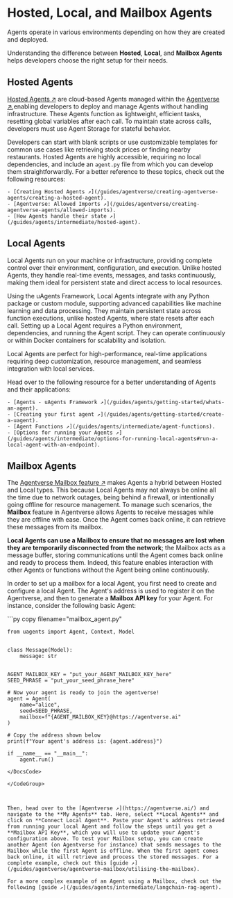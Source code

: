 
# Hosted, Local, and Mailbox Agents

Agents operate in various environments depending on how they are created and deployed. 

Understanding the difference between **Hosted**, **Local**, and **Mailbox Agents** helps developers choose the right setup for their needs.

## Hosted Agents

[Hosted Agents ↗️](/guides/agentverse/creating-agentverse-agents/creating-a-hosted-agent) are cloud-based Agents managed within the [Agentverse ↗️](https://agentverse.ai/),enabling developers to deploy and manage Agents without handling infrastructure. These Agents function as lightweight, efficient tasks, resetting global variables after each call. To maintain state across calls, developers must use Agent Storage for stateful behavior.

Developers can start with blank scripts or use customizable templates for common use cases like retrieving stock prices or finding nearby restaurants. Hosted Agents are highly accessible, requiring no local dependencies, and include an `agent.py` file from which you can develop them straightforwardly. For a better reference to these topics, check out the following resources:

    - [Creating Hosted Agents ↗️](/guides/agentverse/creating-agentverse-agents/creating-a-hosted-agent).
    - [Agentverse: Allowed Imports ↗️](/guides/agentverse/creating-agentverse-agents/allowed-imports).
    - [How Agents handle their state ↗️](/guides/agents/intermediate/hosted-agent).

## Local Agents

Local Agents run on your machine or infrastructure, providing complete control over their environment, configuration, and execution. Unlike hosted Agents, they handle real-time events, messages, and tasks continuously, making them ideal for persistent state and direct access to local resources.

Using the uAgents Framework, Local Agents integrate with any Python package or custom module, supporting advanced capabilities like machine learning and data processing. They maintain persistent state across function executions, unlike hosted Agents, where state resets after each call. Setting up a Local Agent requires a Python environment, dependencies, and running the Agent script. They can operate continuously or within Docker containers for scalability and isolation.

Local Agents are perfect for high-performance, real-time applications requiring deep customization, resource management, and seamless integration with local services.

Head over to the following resource for a better understanding of Agents and their applications:

    - [Agents - uAgents Framework ↗️](/guides/agents/getting-started/whats-an-agent).
    - [Creating your first agent ↗️](/guides/agents/getting-started/create-a-uagent).
    - [Agent Functions ↗️](/guides/agents/intermediate/agent-functions).
    - [Options for running your Agents ↗️](/guides/agents/intermediate/options-for-running-local-agents#run-a-local-agent-with-an-endpoint).

## Mailbox Agents

The [Agentverse Mailbox feature ↗️](/guides/agents/intermediate/mailbox) makes Agents a hybrid between Hosted and Local types. This because Local Agents may not always be online all the time due to network outages, being behind a firewall, or intentionally going offline for resource management. To manage such scenarios, the **Mailbox** feature in Agentverse allows Agents to receive messages while they are offline with ease. Once the Agent comes back online, it can retrieve these messages from its mailbox.

**Local Agents can use a Mailbox to ensure that no messages are lost when they are temporarily disconnected from the network**; the Mailbox acts as a message buffer, storing communications until the Agent comes back online and ready to process them. Indeed, this feature enables interaction with other Agents or functions without the Agent being online continuously.

In order to set up a mailbox for a local Agent, you first need to create and configure a local Agent. The Agent's address is used to register it on the Agentverse, and then to generate a **Mailbox API key** for your Agent. For instance, consider the following basic Agent:

<GithubCodeSegment digest="67d527d8ecb6cc3ea76fdce279b2a78a">
    <CodeSegment
        path="https://github.com/fetchai/uAgent-Examples/blob/main/5-documentation/guides/agents/intermediate/agent-types/mailbox_agent.py"
        lineStart={1}
        lineEnd={22}
        hosted={true}
    />
</GithubCodeSegment>
<CodeGroup dynamic hasCopy isLocalHostedFile digest='67d527d8ecb6cc3ea76fdce279b2a78a'>

<DocsCode local={true}>
	```py copy filename="mailbox_agent.py"

	from uagents import Agent, Context, Model
	
	
	class Message(Model):
	    message: str
	
	
	AGENT_MAILBOX_KEY = "put_your_AGENT_MAILBOX_KEY_here"
	SEED_PHRASE = "put_your_seed_phrase_here"
	
	# Now your agent is ready to join the agentverse!
	agent = Agent(
	    name="alice",
	    seed=SEED_PHRASE,
	    mailbox=f"{AGENT_MAILBOX_KEY}@https://agentverse.ai"
	)
	
	# Copy the address shown below
	print(f"Your agent's address is: {agent.address}")
	
	if __name__ == "__main__":
	    agent.run()

```
</DocsCode>

</CodeGroup>



Then, head over to the [Agentverse ↗️](https://agentverse.ai/) and navigate to the **My Agents** tab. Here, select **Local Agents** and click on **Connect Local Agent**. Paste your Agent's address retrieved from running your local Agent and follow the steps until you get a **Mailbox API Key**, which you will use to update your Agent's configuration above. To test your Mailbox setup, you can create another Agent (on Agentverse for instance) that sends messages to the Mailbox while the first Agent is offline. When the first agent comes back online, it will retrieve and process the stored messages. For a complete example, check out this [guide ↗️](/guides/agentverse/agentverse-mailbox/utilising-the-mailbox).

For a more complex example of an Agent using a Mailbox, check out the following [guide ↗️](/guides/agents/intermediate/langchain-rag-agent).
